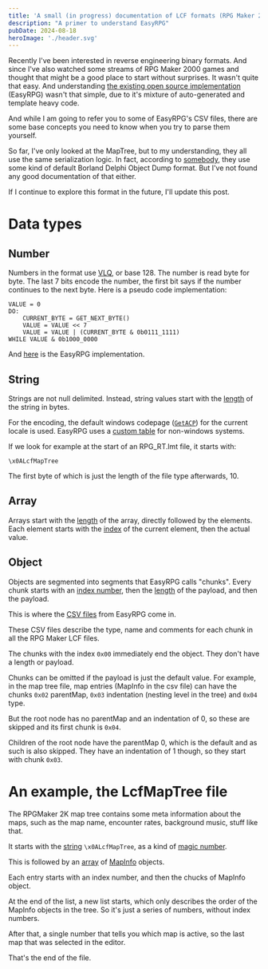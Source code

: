 ```yaml
---
title: 'A small (in progress) documentation of LCF formats (RPG Maker 2000/2003)'
description: "A primer to understand EasyRPG"
pubDate: 2024-08-18
heroImage: './header.svg'
---
```


Recently I've been interested in reverse engineering binary formats. And since I've also watched
some streams of RPG Maker 2000 games and thought that might be a good place to start without
surprises. It wasn't quite that easy. And understanding
[the existing open source implementation](https://github.com/EasyRPG/liblcf) (EasyRPG)
wasn't that simple, due to it's mixture of auto-generated and template heavy code.

And while I am going to refer you to some of EasyRPG's CSV files, there are some base concepts you
need to know when you try to parse them yourself.

So far, I've only looked at the MapTree, but to my understanding, they all use the same
serialization logic. In fact, according to
[somebody](https://community.easyrpg.org/t/proper-lcf-format-documentation/1203), they use some kind
of default Borland Delphi Object Dump format. But I've not found any good documentation of that
either.

If I continue to explore this format in the future, I'll update this post.

# Data types

## Number

Numbers in the format use [VLQ](https://en.wikipedia.org/wiki/Variable-length_quantity), or base
128. The number is read byte for byte. The last 7 bits encode the number, the first bit says if the
number continues to the next byte. Here is a pseudo code implementation:

```
VALUE = 0
DO:
    CURRENT_BYTE = GET_NEXT_BYTE()
    VALUE = VALUE << 7
    VALUE = VALUE | (CURRENT_BYTE & 0b0111_1111)
WHILE VALUE & 0b1000_0000
```

And
[here](https://github.com/EasyRPG/liblcf/blob/505496cb0c4ad846c5e2d346aed447ecd625f7f0/src/reader_lcf.cpp#L86)
is the EasyRPG implementation.

## String

Strings are not null delimited. Instead, string values start with the [length](#number) of the
string in bytes.

For the encoding, the default windows codepage
([`GetACP`](https://learn.microsoft.com/de-de/windows/win32/api/winnls/nf-winnls-getacp)) for the
current locale is used. EasyRPG uses a
[custom table](https://github.com/EasyRPG/liblcf/blob/505496cb0c4ad846c5e2d346aed447ecd625f7f0/src/reader_util.cpp#L214)
for non-windows systems.

If we look for example at the start of an RPG_RT.lmt file, it starts with:

```
\x0ALcfMapTree
```

The first byte of which is just the length of the file type afterwards, 10.

## Array

Arrays start with the [length](#number) of the array, directly followed by the elements. Each
element starts with the [index](#number) of the current element, then the actual value.

## Object

Objects are segmented into segments that EasyRPG calls "chunks". Every chunk starts with an [index
number](#number), then the [length](#number) of the payload, and then the payload.

This is where the
[CSV files](https://github.com/EasyRPG/liblcf/blob/505496cb0c4ad846c5e2d346aed447ecd625f7f0/generator/csv/fields.csv)
from EasyRPG come in.

These CSV files describe the type, name and comments for each chunk in all the RPG Maker LCF files.

The chunks with the index `0x00` immediately end the object. They don't have a length or payload.

Chunks can be omitted if the payload is just the default value. For example, in the map tree file,
map entries (MapInfo in the csv file) can have the chunks `0x02` parentMap, `0x03` indentation (nesting
level in the tree) and `0x04` type.

But the root node has no parentMap and an indentation of 0, so these are skipped and its first
chunk is `0x04`.

Children of the root node have the parentMap 0, which is the default and as such is also skipped.
They have an indentation of 1 though, so they start with chunk `0x03`.

# An example, the LcfMapTree file

The RPGMaker 2K map tree contains some meta information about the maps, such as the map name,
encounter rates, background music, stuff like that.

It starts with the [string](#string) `\x0ALcfMapTree`, as a kind of
[magic number](https://en.wikipedia.org/wiki/File_format#Magic_number).

This is followed by an [array](#array) of
[MapInfo](https://github.com/EasyRPG/liblcf/blob/505496cb0c4ad846c5e2d346aed447ecd625f7f0/generator/csv/fields.csv#L603)
objects.

Each entry starts with an index number, and then the chucks of MapInfo object.

At the end of the list, a new list starts, which only describes the order of the MapInfo objects in
the tree. So it's just a series of numbers, without index numbers.

After that, a single number that tells you which map is active, so the last map that was selected in the editor.

That's the end of the file.
